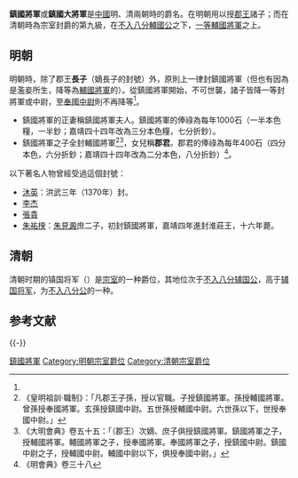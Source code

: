 '''鎮國將軍'''或'''鎮國大將軍'''是[[中國|中國]]明、清兩朝時的爵名。在明朝用以授[[郡王|郡王]]諸子；而在清朝時為宗室封爵的第九級，在[[不入八分辅国公|不入八分輔國公]]之下，[[輔國將軍|一等輔國將軍]]之上。
==明朝==
明朝時，除了郡王'''長子'''（嫡長子的封號）外，原則上一律封鎮國將軍（但也有因為是濫妾所生，降等為[[輔國將軍|輔國將軍]]的）。從鎮國將軍開始，不可世襲，諸子皆降一等封將軍或中尉，至[[奉國中尉|奉國中尉]]則不再降等<ref name=zx/>。
* 鎮國將軍的正妻稱鎮國將軍夫人。鎮國將軍的俸祿為每年1000石（一半本色糧，一半鈔；嘉靖四十四年改為三分本色糧，七分折鈔）。
* 鎮國將軍之子全封輔國將軍<ref name=zx>《皇明祖訓·職制》：「凡郡王子孫，授以官職。子授鎮國將軍。孫授輔國將軍。曾孫授奉國將軍。玄孫授鎮國中尉。五世孫授輔國中尉。六世孫以下，世授奉國中尉。」</ref><ref>《大明會典》卷五十五：「（郡王）次嫡、庶子俱授鎮國將軍。鎮國將軍之子，授輔國將軍。輔國將軍之子，授奉國將軍。奉國將軍之子，授鎮國中尉。鎮國中尉之子，授輔國中尉。輔國中尉以下，俱授奉國中尉。」</ref>，女兒稱'''郡君'''。郡君的俸祿為每年400石（四分本色，六分折鈔；嘉靖四十四年改為二分本色，八分折鈔）<ref>《明會典》卷三十八</ref>。

以下著名人物曾經受過這個封號：
* [[沐英|沐英]]：洪武三年（1370年）封。
* [[李杰_(明朝)|李杰]]
* [[張貴|張貴]]
* [[朱祐楑|朱祐楑]]：[[朱見澱|朱見澱]]庶二子，初封鎮國將軍，嘉靖四年進封淮莊王，十六年薨。

==清朝==
{{Contains Manchu text}}
清朝时期的镇国将军（{{lang-mnc|ᡤᡠᡵᡠᠨ ᠪᡝ<br /> ᡩᠠᠯᡳᡵᡝ<br /> ᠵᠠᠩᡤᡳᠨ|z=Gurun-be Dalire Janggin}}）是[[清朝宗室|宗室]]的一种爵位，其地位次于[[不入八分辅国公|不入八分辅国公]]，高于[[輔國將軍|辅国将军]]，为[[入八分公|不入八分公]]的一种。

== 参考文献 ==
{{Reflist}}

{{-}}
{{清朝宗室爵位}}

[[Category:鎮國將軍|]]
[[Category:明朝宗室爵位|Category:明朝宗室爵位]]
[[Category:清朝宗室爵位|Category:清朝宗室爵位]]